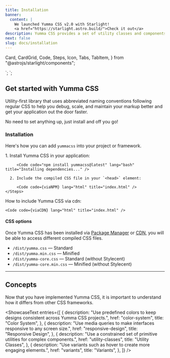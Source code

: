 ```yaml
---
title: Installation
banner:
  content: |
    We launched Yumma CSS v2.0 with Starlight!
    <a href="https://starlight.astro.build/">Check it out</a>
description: Yumma CSS provides a set of utility classes and components to help you ship and build applications faster, whether you're designing static pages or dynamic components.
next: false
slug: docs/installation
---
```


  Card,
  CardGrid,
  Code,
  Steps,
  Icon,
  Tabs,
  TabItem,
} from "@astrojs/starlight/components";


<link rel="stylesheet" href="/dist/yumma-core.min.css">`;

<link href="https://cdn.jsdelivr.net/gh/yumma-lib/yumma-css@latest/dist/yumma.min.css" rel="stylesheet" crossorigin="anonymous">`;

## Get started with Yumma CSS

Utility-first library that uses abbreviated naming conventions following regular CSS to help you debug, scale, and maintain your markup better and get your application out the door faster.

No need to set anything up, just install and off you go!

### Installation

Here's how you can add `yummacss` into your project or framework.

<Tabs>
  <TabItem label="Package Manager" icon="seti:npm">
    <Steps>
      1. Install Yumma CSS in your application:

         <Code code="npm install yummacss@latest" lang="bash" title="Installing dependencies..." />

      2. Include the compiled CSS file in your `<head>` element:

         <Code code={viaNPM} lang="html" title="index.html" />
    </Steps>

  </TabItem>

<TabItem label="Integration Guides" icon="open-book">
  <ShowcaseText
    entries={[
      {
        description: "Coming soon",
        title: "Angular",
      },
      {
        description: "Coming soon",
        title: "Astro",
      },
      {
        description: "Coming soon",
        title: "Next.js",
      },
      {
        description: "Coming soon",
        title: "React",
      },
      {
        description: "Coming soon",
        title: "Svelte",
      },
      {
        description: "Coming soon",
        title: "Vite",
      },
      {
        description: "Coming soon",
        title: "Vue",
      },
      {
        description: "Dynamic server-side web apps.",
        href: "integrations/dotnet",
        title: ".NET",
      },
    ]}
  />
</TabItem>

  <TabItem label="Play CDN" icon="seti:html">
    How to include Yumma CSS via cdn:

    <Code code={viaCDN} lang="html" title="index.html" />

  </TabItem>
</Tabs>

#### CSS options

Once Yumma CSS has been installed via [Package Manager](https://www.npmjs.com/package/yummacss) or [CDN](https://www.jsdelivr.com/package/npm/yummacss), you will be able to access different compiled CSS files.

- `/dist/yumma.css` — Standard
- `/dist/yumma.min.css` — Minified
- `/dist/yumma-core.css` — Standard (without Stylecent)
- `/dist/yumma-core.min.css` — Minified (without Stylecent)

---

## Concepts

Now that you have implemented Yumma CSS, it is important to understand how it differs from other CSS frameworks.

<ShowcaseText
  entries={[
    {
      description:
        "Use predefined colors to keep designs consistent across Yumma CSS projects.",
      href: "color-system",
      title: "Color System",
    },
    {
      description:
        "Use media queries to make interfaces responsive to any screen size.",
      href: "responsive-design",
      title: "Responsive Design",
    },
    {
      description:
        "Use a constrained set of primitive utilities for complex components.",
      href: "utility-classes",
      title: "Utility Classes",
    },
    {
      description:
        "Use variants such as hover to create more engaging elements.",
      href: "variants",
      title: "Variants",
    },
  ]}
/>
